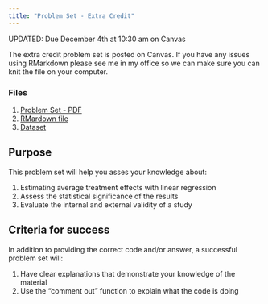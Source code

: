 ```yaml
---
title: "Problem Set - Extra Credit"
---
```


:::{.callout-important}
UPDATED: Due December 4th at 10:30 am on Canvas
:::

The extra credit problem set is posted on Canvas. If you have any issues using RMarkdown please see me in my office so we can make sure you can knit the file on your computer.

### Files

1. [Problem Set - PDF](https://agnesscott.instructure.com/files/619320/download?download_frd=1)
2. [RMardown file](https://agnesscott.instructure.com/files/619319/download?download_frd=1)
3. [Dataset](https://agnesscott.instructure.com/files/619321/download?download_frd=1)



## Purpose

This problem set will help you asses your knowledge about:

1. Estimating average treatment effects with linear regression
2. Assess the statistical significance of the results
2. Evaluate the internal and external validity of a study



## Criteria for success

In addition to providing the correct code and/or answer, a successful problem set will:

1. Have clear explanations that demonstrate your knowledge of the material
2. Use the "comment out" function to explain what the code is doing






